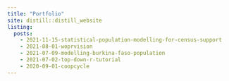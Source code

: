 ```yaml
---
title: "Portfolio"
site: distill::distill_website
listing: 
  posts:
    - 2021-11-15-statistical-population-modelling-for-census-support
    - 2021-08-01-woprvision
    - 2021-07-09-modelling-burkina-faso-population
    - 2021-07-02-top-down-r-tutorial
    - 2020-09-01-coopcycle
---
```


<script async src="//static.getclicky.com/101341658.js"></script>
<noscript><p><img alt="Clicky" width="1" height="1" src="//in.getclicky.com/101341658ns.gif" /></p></noscript>